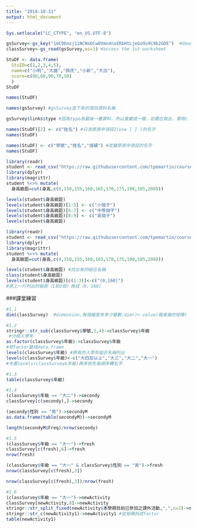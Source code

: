 ```yaml
---
title: "2018-10-31"
output: html_document
---
```


```r
Sys.setlocale("LC_CTYPE", "en_US.UTF-8")
```

```r
gsSurvey<-gs_key("1mC9bnxj11NCNoOCw0Vmn4nxERbHtLjeGo9v9C9b2GDE")  #download sheet information as an object
classSurvey<-gs_read(gsSurvey,ws=1) #access the 1st worksheet
```

```r
StuDF <- data.frame(
  StuID=c(1,2,3,4,5),
  name=c("小明","大雄","胖虎","小新","大白"),
  score=c(80,60,90,70,50)
  )
StuDF 
```

```r
names(StuDF)

names(gsSurvey) #gsSurvey底下有的項目資料名稱
```
```r
gsSurvey$links$type #因為type為最後一層資料，所以會變成一維，如要在取出，需用c（）來做
```

```r
names(StuDF)[2] <- c("姓名") #只改原表中項目2(use [ ] )的名字
names(StuDF)
```

```r
names(StuDF) <- c("學號","姓名","成績") #改變原表中項目的名字
names(StuDF)
```

```r
library(readr)
student <- read_csv("https://raw.githubusercontent.com/tpemartin/course-107-1-programming-for-data-science/master/data/student.csv")
library(dplyr)
library(magrittr)
student %<>% mutate(
  身高級距=cut(身高,c(0,150,155,160,165,170,175,180,185,200)))
```

```r
levels(student$身高級距)
levels(student$身高級距)[1:5] <- c("小個子")
levels(student$身高級距)[6:7] <- c("中等個字")
levels(student$身高級距)[8:9] <- c("高個子")
levels(student$身高級距)
```



```r
library(readr)
student <- read_csv("https://raw.githubusercontent.com/tpemartin/course-107-1-programming-for-data-science/master/data/student.csv")
library(dplyr)
library(magrittr)
student %<>% mutate(
  身高級距=cut(身高,c(0,150,155,160,165,170,175,180,185,200)))
```
```r
levels(student$身高級距) #找出有的組合名稱
class(student$身高級距)
levels(student$身高級距)[c(1:3)]<-c("(0,160]")
#將上一行列出的級距（1到3個）換成（0，160]

```

###課堂練習

```r
#1.1
dim(classSurvey)  #dimension,每個維度有多少變數;dim()<-value(幾乘幾的矩陣)
```

```r
#1.2
stringr::str_sub(classSurvey$學號,2,4)->classSurvey$年級
 #分辨入學年
as.factor(classSurvey$年級)->classSurvey$年級
#把factor變成data.frame
levels(classSurvey$年級) #將有的入學年組合名稱列出
levels(classSurvey$年級)<-c("大四及以上","大三","大二","大一")
#先看levels(classSurvey$年級)再來依先後順序轉名字

```

```r
#1.3
table(classSurvey$年級)
```

```r
#1.4
(classSurvey$年級 == "大二")->secondy
classSurvey[c(secondy),]->secondy

(secondy$性別 == "男")->secondyM
as.data.frame(table(secondyM))->secondyM

length(secondyM$Freq)/nrow(secondy)


```

```r
#1.5
(classSurvey$年級 == "大一")->fresh
classSurvey[c(fresh),6]->fresh
nrow(fresh)

(classSurvey$年級 == "大一" & classSurvey$性別 == "男")->fresh
nrow(classSurvey[c(fresh),3])

nrow(classSurvey[c(fresh),3])/nrow(fresh)
```


```r
#1.6
(classSurvey$年級 == "大一")->newActivity
classSurvey[newActivity,8]->newActivity
stringr::str_split_fixed(newActivity$本學期目前已參加之課外活動,",",n=2)->newActivity1
stringr::str_c(newActivity1)->newActivity1 #從矩陣拆成factor
table(newActivity1)
```

